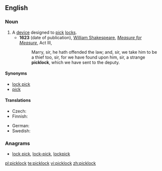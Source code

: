 ==English==

===Noun===
{{en-noun}}

# A [[device]] designed to [[pick]] [[lock]]s.
#* '''1623''' (date of publication), [[w:William Shakespeare|William Shakespeare]], ''[[w:Measure for Measure|Measure for Measure]]'', Act III,
#*: Marry, sir, he hath offended the law; and, sir, we take him to be a thief too, sir, for we have found upon him, sir, a strange '''picklock''', which we have sent to the deputy.

====Synonyms====
* [[lock pick]]
* [[pick]]

====Translations====
{{trans-top|device designed to pick locks}}
* Czech: {{t-|cs|paklíč|m}}
* Finnish: {{t+|fi|tiirikka}}
{{trans-mid}}
* German: {{t+|de|Dietrich|m}}
* Swedish: {{t|sv|dyrk}}
{{trans-bottom}}

===Anagrams===
* [[lock pick#English|lock pick]], [[lock-pick#English|lock-pick]], [[lockpick#English|lockpick]]

[[pl:picklock]]
[[te:picklock]]
[[vi:picklock]]
[[zh:picklock]]